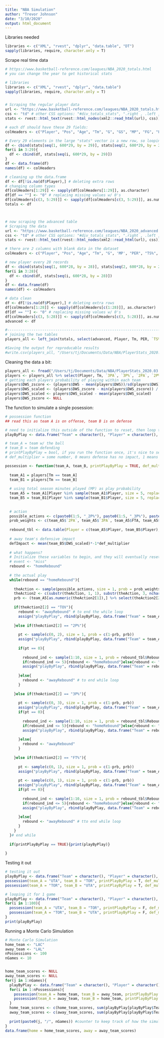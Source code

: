 ```yaml
---
title: "NBA Simulation"
author: "Trevor Johnson"
date: "3/10/2020"
output: html_document
---
```


Libraries needed
```r
libraries <- c("XML", "rvest", "dplyr", "data.table", "DT")
sapply(libraries, require, character.only = T)
```


Scrape real time data
```r

# https://www.basketball-reference.com/leagues/NBA_2020_totals.html
# you can change the year to get historical stats

# libraries
libraries <- c("XML", "rvest", "dplyr", "data.table")
sapply(libraries, require, character.only = T)


# Scraping the regular player data
url <- "https://www.basketball-reference.com/leagues/NBA_2020_totals.html"
css <- "td" # other CSS options: "#div_totals_stats", ".right , .left , .center"
stats <- rvest::html_text(rvest::html_nodes(xml2::read_html(url), css))

# each df should have these 29 fields:
colHeaders <- c("Player", "Pos", "Age", "Tm", "G", "GS", "MP", "FG", "FGA", "FG%", "3P", "3PA", "3P%", "2P", "2PA", "2P%", "eFG%", "FT", "FTA", "FT%", "ORB", "DRB", "TRB",	"AST", "STL", "BLK", "TOV", "PF", "PTS")

# Every 29 elements in the large "stats" vector is a new row, so looping through to convert to data.frame format
df <- cbind(stats[seq(1, 600*29, by = 29)], stats[seq(2, 600*29, by = 29)])
for(i in 3:29){
  df <- cbind(df, stats[seq(i, 600*29, by = 29)])
}
df <- data.frame(df)
names(df) <- colHeaders

# cleaning up the data.frame
df <- df[!is.na(df$Player),] # deleting extra rows
# changing column types
df[colHeaders[1:29]] <- sapply(df[colHeaders[1:29]], as.character)
df[df == ""] <- "0" # replacing missing values w/ 0's
df[colHeaders[c(3, 5:29)]] <- sapply(df[colHeaders[c(3, 5:29)]], as.numeric)
totals <- df



# now scraping the advanced table
# Scraping the data
url <- "https://www.basketball-reference.com/leagues/NBA_2020_advanced.html"
css <- "td" # other CSS options: "#div_totals_stats", ".right , .left , .center"
stats <- rvest::html_text(rvest::html_nodes(xml2::read_html(url), css))

# there are 2 columns with blank data in the dataset
colHeaders <- c("Player", "Pos", "Age", "Tm", "G", 'MP', "PER", "TS%", "3PAr", "FTr", "ORB%", "DRB%", "TRB%", "AST%", "STL%", "BLK%", "TOV%", "USG%", "blank1", "OWS", "DWS", "WS", "WS/48", "blank2", "OBPM", "DBPM", "BPM", "VORP")

# new player every 28 records
df <- cbind(stats[seq(1, 600*28, by = 28)], stats[seq(2, 600*28, by = 28)])
for(i in 3:28){
  df <- cbind(df, stats[seq(i, 600*28, by = 28)])
}
df <- data.frame(df)
names(df) <- colHeaders

# data clean
df <- df[!is.na(df$Player),] # deleting extra rows
df[colHeaders[1:28]] <- sapply(df[colHeaders[c(1:28)]], as.character)
df[df == ""] <- "0" # replacing missing values w/ 0's
df[colHeaders[c(3, 5:28)]] <- sapply(df[colHeaders[c(3, 5:28)]], as.numeric)
advanced <- df

#----------------------------------------------------------------------------------------------------
# joining the two tables
players_all <- left_join(totals, select(advanced, Player, Tm, PER, `TS%`, DWS), by = c("Player", "Tm"))

#Saving the output for reproducable results
#write.csv(players_all, "/Users/tj/Documents/Data/NBA/PlayerStats_2020.03.10.csv", row.names = FALSE)

```

Cleaning the data a bit:
```r
players_all <- fread("/Users/tj/Documents/Data/NBA/PlayerStats_2020.03.10.csv")
players <- players_all %>% select(Player, Tm, `3PA`, `3P%`, `2PA`, `2P%`, FTA, `FT%`, TOV, ORB, DRB, DWS, G, MP) %>% data.table()
# getting each players probability of playing within each team
players$DWS_zscore <- (players$DWS - mean(players$DWS))/sd(players$DWS)
players$DWS_scaled <- (players$DWS_zscore - min(players$DWS_zscore)) / (max(players$DWS_zscore) - min(players$DWS_zscore))
players$DWS_scaled <- players$DWS_scaled - mean(players$DWS_scaled)
players$DWS_zscore <- NULL
```

The function to simulate a single posession:
```r
# possession function
## read this as team A is on offense, team B is on defense

# need to initialize this outside of the function to reset, then loop the possession function
playByPlay <- data.frame("Team" = character(), "Player" = character(), "Event" = character(), "Points" = double(), stringsAsFactors = F) 

# team_A = team w/ the ball
# team_B = team defending
# printPlayByPlay = bool, if you run the function once, it's nice to set this to TRUE
# def_multiplier = some number, 0 means defense has no impact, 1 means a regular impact, 2 means 2x, 3 = 3x, etc.

possession <- function(team_A, team_B, printPlayByPlay = TRUE, def_multiplier = 1){
  
  team_A1 = players[Tm == team_A]
  team_B1 = players[Tm == team_B]
  
  # using total season minutes played (MP) as play probability
  team_A5 = team_A1[Player %in% sample(team_A1$Player, size = 5, replace = FALSE, prob = team_A1$MP)]
  team_B5 = team_B1[Player %in% sample(team_B1$Player, size = 5, replace = FALSE, prob = team_B1$MP)]
  
  
  # action
  possible_actions <- c(paste0(1:5, "_2P%"), paste0(1:5, "_3P%"), paste0(1:5, "_FT%"), paste0(1:5, "_TOV"))
  prob_weights <- c(team_A5$`2PA`, team_A5$`3PA`, team_A5$FTA, team_A5$TOV)
  
  rebound_tbl <- data.table(Player = c(team_A5$Player, team_B5$Player), Tm = c(team_A5$Tm, team_B5$Tm), Rebounds = c(team_A5$ORB, team_B5$DRB))
  
  # away team's defensive impact
  defImpact <- mean(team_B5$DWS_scaled)*-1*def_multiplier
  
  # what happens? 
  # Initialize these variables to begin, and they will eventually reset
  # event <- "miss"
  rebound <- "homeRebound"
  
  # the actual play
  while(rebound == "homeRebound"){
    
    theAction <- sample(possible_actions, size = 1, prob = prob_weights)
    theAction2 <- c(substr(theAction, 1, 1), substr(theAction, 3, nchar(theAction))) 
    prb <- (team_A5[as.numeric(theAction2[1]),] %>% select(theAction2[2]))*(1+defImpact) #def impact happens here, only impacts shooting, is already inherent in rebound counts
    
    if(theAction2[2] == "TOV"){
      rebound <- "awayRebound" # to end the while loop
      assign("playByPlay", rbind(playByPlay, data.frame("Team" = team_A, "Player" = team_A5[as.numeric(theAction2[1]),]$Player, "Event" = "Turnover", "Points" = 0, stringsAsFactors = F)), envir = parent.frame()) # save event
      
    }else if(theAction2[2] == "2P%"){
      
      pt <- sample(c(0, 2), size = 1, prob = c(1-prb, prb))
      assign("playByPlay", rbind(playByPlay, data.frame("Team" = team_A, "Player" = team_A5[as.numeric(theAction2[1]),]$Player, "Event" = "2pt", "Points" = pt, stringsAsFactors = F)), envir = parent.frame()) # save event
      
      if(pt == 0){
        
        rebound_ind <- sample(1:10, size = 1, prob = rebound_tbl$Rebounds)
        if(rebound_ind <= 5){rebound <- "homeRebound"}else{rebound <- "awayRebound"}
        assign("playByPlay", rbind(playByPlay, data.frame("Team" = rebound_tbl[rebound_ind,]$Tm, "Player" = rebound_tbl[rebound_ind,]$Player, "Event" = "Rebound", "Points" = 0, stringsAsFactors = F)), envir = parent.frame()) 
        
      }else{
        rebound <- "awayRebound" # to end while loop
      }
      
    }else if(theAction2[2] == "3P%"){
      
      pt <- sample(c(0, 3), size = 1, prob = c(1-prb, prb))
      assign("playByPlay", rbind(playByPlay, data.frame("Team" = team_A, "Player" = team_A5[as.numeric(theAction2[1]),]$Player, "Event" = "3pt", "Points" = pt, stringsAsFactors = F)), envir = parent.frame()) # save event
      if(pt == 0){
        
        rebound_ind <- sample(1:10, size = 1, prob = rebound_tbl$Rebounds)
        if(rebound_ind <= 5){rebound <- "homeRebound"}else{rebound <- "awayRebound"}
        assign("playByPlay", rbind(playByPlay, data.frame("Team" = rebound_tbl[rebound_ind,]$Tm, "Player" = rebound_tbl[rebound_ind,]$Player, "Event" = "Rebound", "Points" = 0, stringsAsFactors = F)), envir = parent.frame()) 
        
      }else{
        rebound <- "awayRebound"
      }
      
    }else if(theAction2[2] == "FT%"){
      
      pt <- sample(c(0, 1), size = 1, prob = c(1-prb, prb))
      assign("playByPlay", rbind(playByPlay, data.frame("Team" = team_A, "Player" = team_A5[as.numeric(theAction2[1]),]$Player, "Event" = "FT", "Points" = pt, stringsAsFactors = F)), envir = parent.frame()) # save event
      
      pt <- sample(c(0, 1), size = 1, prob = c(1-prb, prb))
      assign("playByPlay", rbind(playByPlay, data.frame("Team" = team_A, "Player" = team_A5[as.numeric(theAction2[1]),]$Player, "Event" = "FT", "Points" = pt, stringsAsFactors = F)), envir = parent.frame()) # save event
      if(pt == 0){
        
        rebound_ind <- sample(1:10, size = 1, prob = rebound_tbl$Rebounds)
        if(rebound_ind <= 5){rebound <- "homeRebound"}else{rebound <- "awayRebound"}
        assign("playByPlay", rbind(playByPlay, data.frame("Team" = rebound_tbl[rebound_ind,]$Tm, "Player" = rebound_tbl[rebound_ind,]$Player, "Event" = "Rebound", "Points" = 0, stringsAsFactors = F)), envir = parent.frame()) 
        
      }else{
        rebound <- "awayRebound" # tto end while loop
      }
    }
  }# end while
  
  if(printPlayByPlay == TRUE){print(playByPlay)}
  
}
```


Testing it out
```r
# testing it out
playByPlay <- data.frame("Team" = character(), "Player" = character(), "Event" = character(), "Points" = double(), stringsAsFactors = F) 
possession(team_A = "UTA", team_B = "TOR", printPlayByPlay = T, def_multiplier = 1)
possession(team_A = "TOR", team_B = "UTA", printPlayByPlay = T, def_multiplier = 1)

# looping it for 1 game
playByPlay <- data.frame("Team" = character(), "Player" = character(), "Event" = character(), "Points" = double(), stringsAsFactors = F) 
for(i in 1:100){
  possession(team_A = "UTA", team_B = "TOR", printPlayByPlay = F, def_multiplier = 1)
  possession(team_A = "TOR", team_B = "UTA", printPlayByPlay = F, def_multiplier = 1)
}
print(playByPlay)
```



Running a Monte Carlo Simulation
```r
# Monte Carlo Simulation
home_team <- "LAC"
away_team <- "LAL"
nPossessions <- 100
nGames <- 10


home_team_scores <- NULL
away_team_scores <- NULL
for(j in 1:nGames){
  playByPlay <- data.frame("Team" = character(), "Player" = character(), "Event" = character(), "Points" = double(), stringsAsFactors = F) 
  for(i in 1:nPossessions){
    possession(team_A = home_team, team_B = away_team, printPlayByPlay = F, def_multiplier = 1)
    possession(team_A = away_team, team_B = home_team, printPlayByPlay = F, def_multiplier = 1)
  }
  home_team_scores <- c(home_team_scores, sum(playByPlay[playByPlay$Team == home_team,]$Points))
  away_team_scores <- c(away_team_scores, sum(playByPlay[playByPlay$Team == away_team,]$Points))
  
  print(paste0(j, "/", nGames)) #counter to keep track of how the simulation is going
}
data.frame(home = home_team_scores, away = away_team_scores)

```



